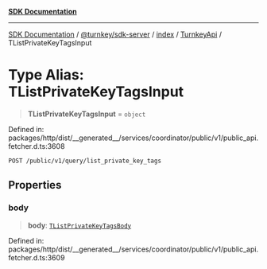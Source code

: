 [**SDK Documentation**](../../../../../../README.mdx)

***

[SDK Documentation](../../../../../../packages.mdx) / [@turnkey/sdk-server](../../../../README.mdx) / [index](../../../README.mdx) / [TurnkeyApi](../README.mdx) / TListPrivateKeyTagsInput

# Type Alias: TListPrivateKeyTagsInput

> **TListPrivateKeyTagsInput** = `object`

Defined in: packages/http/dist/\_\_generated\_\_/services/coordinator/public/v1/public\_api.fetcher.d.ts:3608

`POST /public/v1/query/list_private_key_tags`

## Properties

### body

> **body**: [`TListPrivateKeyTagsBody`](TListPrivateKeyTagsBody.mdx)

Defined in: packages/http/dist/\_\_generated\_\_/services/coordinator/public/v1/public\_api.fetcher.d.ts:3609
